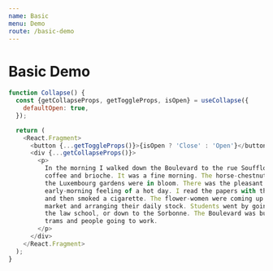 ```yaml
---
name: Basic
menu: Demo
route: /basic-demo
---
```



# Basic Demo

<Demo />

```js
function Collapse() {
  const {getCollapseProps, getToggleProps, isOpen} = useCollapse({
    defaultOpen: true,
  });

  return (
    <React.Fragment>
      <button {...getToggleProps()}>{isOpen ? 'Close' : 'Open'}</button>
      <div {...getCollapseProps()}>
        <p>
          In the morning I walked down the Boulevard to the rue Soufflot for
          coffee and brioche. It was a fine morning. The horse-chestnut trees in
          the Luxembourg gardens were in bloom. There was the pleasant
          early-morning feeling of a hot day. I read the papers with the coffee
          and then smoked a cigarette. The flower-women were coming up from the
          market and arranging their daily stock. Students went by going up to
          the law school, or down to the Sorbonne. The Boulevard was busy with
          trams and people going to work.
        </p>
      </div>
    </React.Fragment>
  );
}
```
